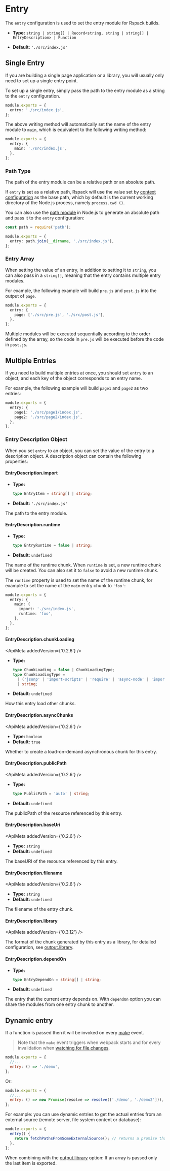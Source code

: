 
<WebpackLicense from="https://webpack.js.org/configuration/entry-context/#entry" />

# Entry

The `entry` configuration is used to set the entry module for Rspack builds.

- **Type:** `string | string[] | Record<string, string | string[] | EntryDescription> | Function`

- **Default:** `'./src/index.js'`

## Single Entry

If you are building a single page application or a library, you will usually only need to set up a single entry point.

To set up a single entry, simply pass the path to the entry module as a string to the `entry` configuration.

```ts title="rspack.config.js"
module.exports = {
  entry: './src/index.js',
};
```

The above writing method will automatically set the name of the entry module to `main`, which is equivalent to the following writing method:

```ts title="rspack.config.js"
module.exports = {
  entry: {
    main: './src/index.js',
  },
};
```

### Path Type

The path of the entry module can be a relative path or an absolute path.

If `entry` is set as a relative path, Rspack will use the value set by [context configuration](/config/context.html) as the base path, which by default is the current working directory of the Node.js process, namely `process.cwd ()`.

You can also use the [path module](https://nodejs.org/api/path.html) in Node.js to generate an absolute path and pass it to the `entry` configuration:

```ts title="rspack.config.js"
const path = require('path');

module.exports = {
  entry: path.join(__dirname, './src/index.js'),
};
```

### Entry Array

When setting the value of an entry, in addition to setting it to `string`, you can also pass in a `string[]`, meaning that the entry contains multiple entry modules.

For example, the following example will build `pre.js` and `post.js` into the output of `page`.

```ts title="rspack.config.js"
module.exports = {
  entry: {
    page: ['./src/pre.js', './src/post.js'],
  },
};
```

Multiple modules will be executed sequentially according to the order defined by the array, so the code in `pre.js` will be executed before the code in `post.js`.

## Multiple Entries

If you need to build multiple entries at once, you should set `entry` to an object, and each key of the object corresponds to an entry name.

For example, the following example will build `page1` and `page2` as two entries:

```ts title="rspack.config.js"
module.exports = {
  entry: {
    page1: './src/page1/index.js',
    page2: './src/page2/index.js',
  },
};
```

### Entry Description Object

When you set `entry` to an object, you can set the value of the entry to a description object. A description object can contain the following properties:

#### EntryDescription.import

- **Type:**

  ```ts
  type EntryItem = string[] | string;
  ```

- **Default:** `'./src/index.js'`

The path to the entry module.

#### EntryDescription.runtime

- **Type:**

  ```ts
  type EntryRuntime = false | string;
  ```

- **Default:** `undefined`

The name of the runtime chunk. When `runtime` is set, a new runtime chunk will be created. You can also set it to `false` to avoid a new runtime chunk.

The `runtime` property is used to set the name of the runtime chunk, for example to set the name of the `main` entry chunk to `'foo'`:

```ts title="rspack.config.js"
module.exports = {
  entry: {
    main: {
      import: './src/index.js',
      runtime: 'foo',
    },
  },
};
```

#### EntryDescription.chunkLoading

<ApiMeta addedVersion={'0.2.6'} />

- **Type:**

  ```ts
  type ChunkLoading = false | ChunkLoadingType;
  type ChunkLoadingType =
    | ('jsonp' | 'import-scripts' | 'require' | 'async-node' | 'import')
    | string;
  ```

- **Default:** `undefined`

How this entry load other chunks.

#### EntryDescription.asyncChunks

<ApiMeta addedVersion={'0.2.6'} />

- **Type:** `boolean`
- **Default:** `true`

Whether to create a load-on-demand asynchronous chunk for this entry.

#### EntryDescription.publicPath

<ApiMeta addedVersion={'0.2.6'} />

- **Type:**

  ```ts
  type PublicPath = 'auto' | string;
  ```

- **Default:** `undefined`

The publicPath of the resource referenced by this entry.

#### EntryDescription.baseUri

<ApiMeta addedVersion={'0.2.6'} />

- **Type:** `string`
- **Default:** `undefined`

The baseURI of the resource referenced by this entry.

#### EntryDescription.filename

<ApiMeta addedVersion={'0.2.6'} />

- **Type:** `string`
- **Default:** `undefined`

The filename of the entry chunk.

#### EntryDescription.library

<ApiMeta addedVersion={'0.3.12'} />

The format of the chunk generated by this entry as a library, for detailed configuration, see [output.library](/config/output#outputlibrary).

#### EntryDescription.dependOn

- **Type:**

  ```ts
  type EntryDependOn = string[] | string;
  ```

- **Default:** `undefined`

The entry that the current entry depends on. With `dependOn` option you can share the modules from one entry chunk to another.

## Dynamic entry

If a function is passed then it will be invoked on every [make](/api/plugin-api/compiler-hooks#make) event.

> Note that the `make` event triggers when webpack starts and for every invalidation when [watching for file changes](/config/watch).

```js title=rspack.config.js
module.exports = {
  //...
  entry: () => './demo',
};
```

Or:

```js title=rspack.config.js
module.exports = {
  //...
  entry: () => new Promise(resolve => resolve(['./demo', './demo2'])),
};
```

For example: you can use dynamic entries to get the actual entries from an external source (remote server, file system content or database):

```js title=rspack.config.js
module.exports = {
  entry() {
    return fetchPathsFromSomeExternalSource(); // returns a promise that will be resolved with something like ['src/main-layout.js', 'src/admin-layout.js']
  },
};
```

When combining with the [output.library](/config/output#outputlibrary) option: If an array is passed only the last item is exported.
